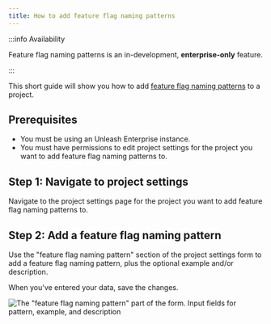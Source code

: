 ```yaml
---
title: How to add feature flag naming patterns
---
```


:::info Availability

Feature flag naming patterns is an in-development, **enterprise-only** feature.

:::

This short guide will show you how to add [feature flag naming patterns](../reference/feature-flag-naming-patterns.mdx) to a project.

## Prerequisites

- You must be using an Unleash Enterprise instance.
- You must have permissions to edit project settings for the project you want to add feature flag naming patterns to.

## Step 1: Navigate to project settings

Navigate to the project settings page for the project you want to add feature flag naming patterns to.

## Step 2: Add a feature flag naming pattern

Use the "feature flag naming pattern" section of the project settings form to add a feature flag naming pattern, plus the optional example and/or description.

When you've entered your data, save the changes.

![The "feature flag naming pattern" part of the form. Input fields for pattern, example, and description](/img/naming-pattern-forms.png)
